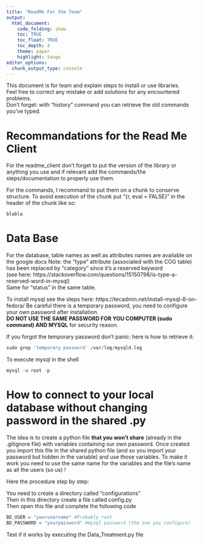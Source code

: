 ```yaml
---
title: "ReadMe For the Team"
output:
  html_document:
    code_folding: show
    toc: TRUE
    toc_float: TRUE
    toc_depth: 4
    theme: paper
    highlight: tango
editor_options: 
  chunk_output_type: console
---
```



This document is for team and explain steps to install or use libraries.<br>
Feel free to correct any mistake or add solutions for any encountered problems. <br>
Don't forget: with "history" command you can retrieve the old commands you've typed. <br>

# Recommandations for the Read Me Client
For the readme_client don't forget to put the version of the library or anything you use and if relevant add the commands/the steps/documentation to properly use them. 

For the commands, I recommand to put them on a chunk to conserve structure. To avoid execution of the chunk put "{r, eval = FALSE}" in the header of the chunk like so: 

```r
blabla
```


# Data Base 
For the database, table names as well as attributes names are available on the google docs
Note: the "type" attribute (associated with the COG table) has been replaced by "category" since it's a reserved keyword <br>
(see here: https://stackoverflow.com/questions/15150798/is-type-a-reserved-word-in-mysql) <br>
Same for "status" in the same table. 

To install mysql see the steps here: https://tecadmin.net/install-mysql-8-on-fedora/
Be careful there is a temporary password, you need to configure your own password after installation. <br> **DO NOT USE THE SAME PASSWORD FOR YOU COMPUTER (sudo command) AND MYSQL**
for security reason.


If you forgot the temporary password don't panic: here is how to retrieve it: 

```r
sudo grep 'temporary password' /var/log/mysqld.log
```

To execute mysql in the shell
```r
mysql -u root -p
```

# How to connect to your local database without changing password in the shared .py
The idea is to create a python file **that you won't share** (already in the .gitignore file) with variables containing our own password.
Once created you import this file in the shared python file (and so you import your password but hidden in the variable) and use those variables. To make it work you need to use the same name for the variables and the file's name as all the users (so us) !

Here the procedure step by step: 

You need to create a directory called "configurations" <br>
Then in this directory create a file called config.py <br>
Then open this file and complete the following code <br>
```r
BD_USER = "yourusername" #Probably root
BD_PASSWORD = "yourpassword" #mysql password (the one you configure)
```
Test if it works by executing the Data_Treatment.py file 


